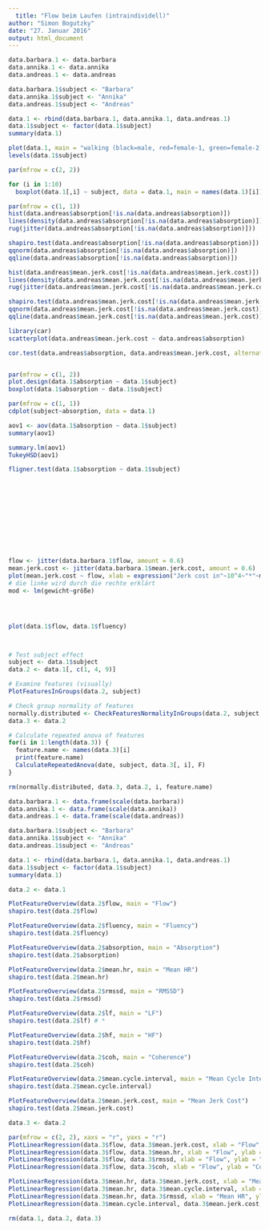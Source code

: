```yaml
---
  title: "Flow beim Laufen (intraindividell)"
author: "Simon Bogutzky"
date: "27. Januar 2016"
output: html_document
---
```

  
```r
data.barbara.1 <- data.barbara
data.annika.1 <- data.annika
data.andreas.1 <- data.andreas

data.barbara.1$subject <- "Barbara"
data.annika.1$subject <- "Annika"
data.andreas.1$subject <- "Andreas"

data.1 <- rbind(data.barbara.1, data.annika.1, data.andreas.1)
data.1$subject <- factor(data.1$subject)
summary(data.1)
```

```r

plot(data.1, main = "walking (black=male, red=female-1, green=female-2)", pch = 19, col = as.numeric(data.1$subject))
levels(data.1$subject)

par(mfrow = c(2, 2))

for (i in 1:10)
  boxplot(data.1[,i] ~ subject, data = data.1, main = names(data.1)[i])

par(mfrow = c(1, 1))
hist(data.andreas$absorption[!is.na(data.andreas$absorption)])
lines(density(data.andreas$absorption[!is.na(data.andreas$absorption)]))
rug(jitter(data.andreas$absorption[!is.na(data.andreas$absorption)]))

shapiro.test(data.andreas$absorption[!is.na(data.andreas$absorption)])
qqnorm(data.andreas$absorption[!is.na(data.andreas$absorption)])
qqline(data.andreas$absorption[!is.na(data.andreas$absorption)])

hist(data.andreas$mean.jerk.cost[!is.na(data.andreas$mean.jerk.cost)])
lines(density(data.andreas$mean.jerk.cost[!is.na(data.andreas$mean.jerk.cost)]))
rug(jitter(data.andreas$mean.jerk.cost[!is.na(data.andreas$mean.jerk.cost)]))

shapiro.test(data.andreas$mean.jerk.cost[!is.na(data.andreas$mean.jerk.cost)])
qqnorm(data.andreas$mean.jerk.cost[!is.na(data.andreas$mean.jerk.cost)])
qqline(data.andreas$mean.jerk.cost[!is.na(data.andreas$mean.jerk.cost)])

library(car)
scatterplot(data.andreas$mean.jerk.cost ~ data.andreas$absorption)

cor.test(data.andreas$absorption, data.andreas$mean.jerk.cost, alternative = "two.sided", method = "pearson")


par(mfrow = c(1, 2))
plot.design(data.1$absorption ~ data.1$subject)
boxplot(data.1$absorption ~ data.1$subject)

par(mfrow = c(1, 1))
cdplot(subject~absorption, data = data.1)

aov1 <- aov(data.1$absorption ~ data.1$subject)
summary(aov1)

summary.lm(aov1)
TukeyHSD(aov1)

fligner.test(data.1$absorption ~ data.1$subject)












flow <- jitter(data.barbara.1$flow, amount = 0.6)
mean.jerk.cost <- jitter(data.barbara.1$mean.jerk.cost, amount = 0.6)
plot(mean.jerk.cost ~ flow, xlab = expression("Jerk cost in"~10^4~"*"~m^2*s^{-5}), ylab = "Flow", main = "Scatterplot of Jerk cost vs. Flow", pch = 20, col = "cornflowerblue")
# die linke wird durch die rechte erklärt
mod <- lm(gewicht~größe)




plot(data.1$flow, data.1$fluency)



# Test subject effect
subject <- data.1$subject
data.2 <- data.1[, c(1, 4, 9)]

# Examine features (visually)
PlotFeaturesInGroups(data.2, subject)

# Check group normality of features
normally.distributed <- CheckFeaturesNormalityInGroups(data.2, subject, T)
data.3 <- data.2

# Calculate repeated anova of features 
for(i in 1:length(data.3)) {
  feature.name <- names(data.3)[i]
  print(feature.name)
  CalculateRepeatedAnova(date, subject, data.3[, i], F) 
}

rm(normally.distributed, data.3, data.2, i, feature.name)
```

```r
data.barbara.1 <- data.frame(scale(data.barbara))
data.annika.1 <- data.frame(scale(data.annika))
data.andreas.1 <- data.frame(scale(data.andreas))

data.barbara.1$subject <- "Barbara"
data.annika.1$subject <- "Annika"
data.andreas.1$subject <- "Andreas"

data.1 <- rbind(data.barbara.1, data.annika.1, data.andreas.1)
data.1$subject <- factor(data.1$subject)
summary(data.1)
```



```r
data.2 <- data.1

PlotFeatureOverview(data.2$flow, main = "Flow")
shapiro.test(data.2$flow)

PlotFeatureOverview(data.2$fluency, main = "Fluency")
shapiro.test(data.2$fluency)

PlotFeatureOverview(data.2$absorption, main = "Absorption")
shapiro.test(data.2$absorption)

PlotFeatureOverview(data.2$mean.hr, main = "Mean HR")
shapiro.test(data.2$mean.hr)

PlotFeatureOverview(data.2$rmssd, main = "RMSSD")
shapiro.test(data.2$rmssd)

PlotFeatureOverview(data.2$lf, main = "LF")
shapiro.test(data.2$lf) # *

PlotFeatureOverview(data.2$hf, main = "HF")
shapiro.test(data.2$hf)

PlotFeatureOverview(data.2$coh, main = "Coherence")
shapiro.test(data.2$coh)

PlotFeatureOverview(data.2$mean.cycle.interval, main = "Mean Cycle Interval")
shapiro.test(data.2$mean.cycle.interval) 

PlotFeatureOverview(data.2$mean.jerk.cost, main = "Mean Jerk Cost")
shapiro.test(data.2$mean.jerk.cost)

data.3 <- data.2

par(mfrow = c(2, 2), xaxs = "r", yaxs = "r")
PlotLinearRegression(data.3$flow, data.3$mean.jerk.cost, xlab = "Flow", ylab = "Mean Jerk Cost", col = data.3$subject)
PlotLinearRegression(data.3$flow, data.3$mean.hr, xlab = "Flow", ylab = "Mean HR", col = data.3$subject)
PlotLinearRegression(data.3$flow, data.3$rmssd, xlab = "Flow", ylab = "RMSSD", col = data.3$subject)
PlotLinearRegression(data.3$flow, data.3$coh, xlab = "Flow", ylab = "Coherence", col = data.3$subject)

PlotLinearRegression(data.3$mean.hr, data.3$mean.jerk.cost, xlab = "Mean HR", ylab = "Mean Jerk Cost", col = data.3$subject)
PlotLinearRegression(data.3$mean.hr, data.3$mean.cycle.interval, xlab = "Mean HR", ylab = "Mean Cycle Interval", col = data.3$subject)
PlotLinearRegression(data.3$mean.hr, data.3$rmssd, xlab = "Mean HR", ylab = "RMSSD", col = data.3$subject)
PlotLinearRegression(data.3$mean.cycle.interval, data.3$mean.jerk.cost, xlab = "Mean Cycle Interval", ylab = "Mean Jerk Cost", col = data.3$subject)

rm(data.1, data.2, data.3)
```

